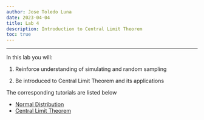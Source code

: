 ```yaml
---
author: Jose Toledo Luna
date: 2023-04-04
title: Lab 4
description: Introduction to Central Limit Theorem
toc: true
---
```


---

In this lab you will:

1.  Reinforce understanding of simulating and random sampling

2.  Be introduced to Central Limit Theorem and its applications


The corresponding tutorials are listed below

- [Normal Distribution](/ucla/stats10/normal_distribution.qmd)
- [Central Limit Theorem](/ucla/stats10/CLT.qmd)


